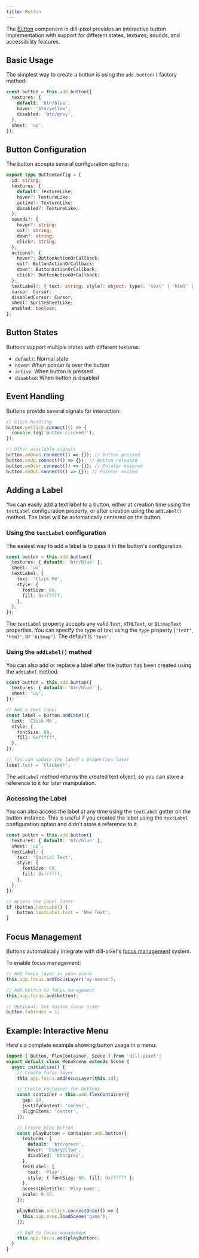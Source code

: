 ```yaml
---
title: Button
---
```


The [Button](/api/classes/button) component in dill-pixel provides an interactive button implementation with support for different states, textures, sounds, and accessibility features.

## Basic Usage

The simplest way to create a button is using the `add.button()` factory method:

```ts
const button = this.add.button({
  textures: {
    default: 'btn/blue',
    hover: 'btn/yellow',
    disabled: 'btn/grey',
  },
  sheet: 'ui',
});
```

## Button Configuration

The button accepts several configuration options:

```ts
export type ButtonConfig = {
  id: string;
  textures: {
    default: TextureLike;
    hover?: TextureLike;
    active?: TextureLike;
    disabled?: TextureLike;
  };
  sounds?: {
    hover?: string;
    out?: string;
    down?: string;
    click?: string;
  };
  actions?: {
    hover?: ButtonActionOrCallback;
    out?: ButtonActionOrCallback;
    down?: ButtonActionOrCallback;
    click?: ButtonActionOrCallback;
  };
  textLabel?: { text: string; style?: object; type?: 'text' | 'html' | 'bitmap' };
  cursor: Cursor;
  disabledCursor: Cursor;
  sheet: SpriteSheetLike;
  enabled: boolean;
};
```

## Button States

Buttons support multiple states with different textures:

- `default`: Normal state
- `hover`: When pointer is over the button
- `active`: When button is pressed
- `disabled`: When button is disabled

## Event Handling

Buttons provide several signals for interaction:

```ts
// Click handling
button.onClick.connect(() => {
  console.log('Button clicked!');
});

// Other available signals
button.onDown.connect(() => {}); // Button pressed
button.onUp.connect(() => {}); // Button released
button.onOver.connect(() => {}); // Pointer entered
button.onOut.connect(() => {}); // Pointer exited
```

## Adding a Label

You can easily add a text label to a button, either at creation time using the `textLabel` configuration property, or after creation using the `addLabel()` method. The label will be automatically centered on the button.

### Using the `textLabel` configuration

The easiest way to add a label is to pass it in the button's configuration.

```ts
const button = this.add.button({
  textures: { default: 'btn/blue' },
  sheet: 'ui',
  textLabel: {
    text: 'Click Me',
    style: {
      fontSize: 60,
      fill: 0xffffff,
    },
  },
});
```
The `textLabel` property accepts any valid `Text`, `HTMLText`, or `BitmapText` properties. You can specify the type of text using the `type` property (`'text'`, `'html'`, or `'bitmap'`). The default is `'text'`.

### Using the `addLabel()` method

You can also add or replace a label after the button has been created using the `addLabel` method.

```ts
const button = this.add.button({
  textures: { default: 'btn/blue' },
  sheet: 'ui',
});

// Add a text label
const label = button.addLabel({
  text: 'Click Me',
  style: {
    fontSize: 60,
    fill: 0xffffff,
  },
});

// You can update the label's properties later
label.text = 'Clicked!';
```

The `addLabel` method returns the created text object, so you can store a reference to it for later manipulation.

### Accessing the Label

You can also access the label at any time using the `textLabel` getter on the button instance. This is useful if you created the label using the `textLabel` configuration option and didn't store a reference to it.

```ts
const button = this.add.button({
  textures: { default: 'btn/blue' },
  sheet: 'ui',
  textLabel: {
    text: 'Initial Text',
    style: {
      fontSize: 60,
      fill: 0xffffff,
    },
  },
});

// Access the label later
if (button.textLabel) {
    button.textLabel.text = 'New Text';
}
```

## Focus Management

Buttons automatically integrate with dill-pixel's [focus management](/fundamentals/accessibility/focus-management) system.

To enable focus management:

```ts
// Add focus layer in your scene
this.app.focus.addFocusLayer('my-scene');

// Add button to focus management
this.app.focus.add(button);

// Optional: Set custom focus order
button.tabIndex = 1;
```

## Example: Interactive Menu

Here's a complete example showing button usage in a menu:

```ts
import { Button, FlexContainer, Scene } from 'dill-pixel';
export default class MenuScene extends Scene {
  async initialize() {
    // Create focus layer
    this.app.focus.addFocusLayer(this.id);

    // Create container for buttons
    const container = this.add.flexContainer({
      gap: 20,
      justifyContent: 'center',
      alignItems: 'center',
    });

    // Create play button
    const playButton = container.add.button({
      textures: {
        default: 'btn/green',
        hover: 'btn/yellow',
        disabled: 'btn/grey',
      },
      textLabel: {
        text: 'Play',
        style: { fontSize: 60, fill: 0xffffff },
      },
      accessibleTitle: 'Play Game',
      scale: 0.65,
    });

    playButton.onClick.connectOnce(() => {
      this.app.exec.loadScene('game');
    });

    // Add to focus management
    this.app.focus.add(playButton);
  }
}
```
